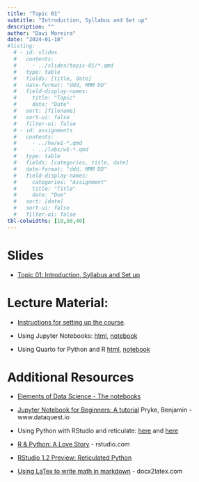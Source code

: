 ```yaml
---
title: "Topic 01"
subtitle: "Introduction, Syllabus and Set up"
description: ""
author: "Davi Moreira"
date: "2024-01-18"
#listing:
  # - id: slides
  #   contents:
  #     - ../slides/topic-01/*.qmd
  #   type: table
  #   fields: [title, date]
  #   date-format: "ddd, MMM DD"
  #   field-display-names:
  #     title: "Topic"
  #     date: "Date"
  #   sort: [filename]
  #   sort-ui: false
  #   filter-ui: false
  # - id: assignments
  #   contents:
  #     - ../hw/w1-*.qmd
  #     - ../labs/w1-*.qmd
  #   type: table
  #   fields: [categories, title, date]
  #   date-format: "ddd, MMM DD"
  #   field-display-names:
  #     categories: "Assignment"
  #     title: "Title"
  #     date: "Due"
  #   sort: [date]
  #   sort-ui: false
  #   filter-ui: false
tbl-colwidths: [10,50,40]
---
```


# Slides

-   [Topic 01: Introduction, Syllabus and Set up](/slides/slides-topic-01.html)

# Lecture Material:

-   [Instructions for setting up the course](/lecture_material/material-topic-01/course_infrastructure.html).

-   Using Jupyter Notebooks: [html](/lecture_material/material-topic-01/using-jupyter-notebooks.html), <a href="/lecture_material/material-topic-01/_using-jupyter-notebooks.ipynb" download> notebook </a>

-   Using Quarto for Python and R [html](/lecture_material/material-topic-01/intro-to-quarto.html), <a href="/lecture_material/material-topic-01/_intro-to-quarto.qmd" download> notebook </a>

# Additional Resources

- [Elements of Data Science - The notebooks](https://allendowney.github.io/ElementsOfDataScience/README.html#the-notebooks)

-   [Jupyter Notebook for Beginners: A tutorial](https://www.dataquest.io/blog/jupyter-notebook-tutorial/) Pryke, Benjamin - www.dataquest.io

-   Using Python with RStudio and reticulate: [here](https://docs.rstudio.com/tutorials/user/using-python-with-rstudio-and-reticulate/) and [here](https://support.posit.co/hc/en-us/articles/360023654474-Installing-and-Configuring-Python-with-RStudio)

-   [R & Python: A Love Story](https://rstudio.com/solutions/r-and-python/) - rstudio.com

-   [RStudio 1.2 Preview: Reticulated Python](https://blog.rstudio.com/2018/10/09/rstudio-1-2-preview-reticulated-python/)

-   [Using LaTex to write math in markdown](https://docx2latex.com/tutorials/Mathematical-equations-LaTeX.html) - docx2latex.com
